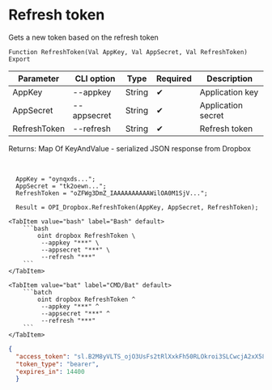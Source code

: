 ﻿---
sidebar_position: 3
description: Refresh token and other functions to work with Dropbox in the Open Integration Package, a free open-source integration library for 1C:Enterprise 8, OneScript and CLI
keywords: [1C, 1С, 1С:Enterprise, 1С:Enterprise 8.3, API, Integration, Services, Exchange, OneScript, CLI, Dropbox]
---


# Refresh token
 Gets a new token based on the refresh token



`Function RefreshToken(Val AppKey, Val AppSecret, Val RefreshToken) Export`

  | Parameter | CLI option | Type | Required | Description |
  |-|-|-|-|-|
  | AppKey | --appkey | String | &#x2714; | Application key |
  | AppSecret | --appsecret | String | &#x2714; | Application secret |
  | RefreshToken | --refresh | String | &#x2714; | Refresh token |

  
  Returns:  Map Of KeyAndValue - serialized JSON response from Dropbox

<br/>




```bsl title="1C:Enterprise/OneScript code example"
  AppKey = "oynqxds...";
  AppSecret = "tk2oewn...";
  RefreshToken = "oZFWg3DmZ_IAAAAAAAAAAWilOA0M1SjV...";
  
  Result = OPI_Dropbox.RefreshToken(AppKey, AppSecret, RefreshToken);
```
 

 <Tabs>
  
    <TabItem value="bash" label="Bash" default>
        ```bash
            oint dropbox RefreshToken \
             --appkey "***" \
             --appsecret "***" \
             --refresh "***"
        ```
    </TabItem>
  
    <TabItem value="bat" label="CMD/Bat" default>
        ```batch
            oint dropbox RefreshToken ^
             --appkey "***" ^
             --appsecret "***" ^
             --refresh "***"
        ```
    </TabItem>
</Tabs>


```json title="Result"
{
  "access_token": "sl.B2M8yVLTS_ojO3UsFs2tRlXxkFh50RLOkroi3SLCwcjA2xX58JY__GXKh9vPGnGcfDkkTJJYB1Wn9tFvj6cRs3w04TnfaBQnJiOfUb58UHexTCAdck9xNFIBAQjuAQKUtkoht66bvsu4oh6Wl6gQpvU",
  "token_type": "bearer",
  "expires_in": 14400
  }
```
